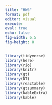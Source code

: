 ```yaml
---
title: "HW6"
format: pdf
editor: visual
execute: 
eval: true
echo: false
fig-width: 6.5
fig-height: 8
---
```


```r
library(tidyverse)
library(here)
library(rio)
library(knitr)
library(gt)
library(DT)
library(reactable)
library(gtsummary)
library(kableExtra)
library(kable)
```
